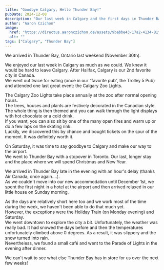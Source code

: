 ```yaml
---
title: "Goodbye Calgary, Hello Thunder Bay!"
pubDate: 2024-12-08
description: "Our last week in Calgary and the first days in Thunder Bay."
author: "Aaron Czichon"
image:
  href: "https://directus.aaronczichon.de/assets/9babbe43-17a2-4134-81f3-4fcf431c2675.jpeg?quality=70&width=1600"
  alt: ""
tags: ["Calgary", "Thunder Bay"]
---
```



We arrived in Thunder Bay, Ontario last weekend (November 30th).

We enjoyed our last week in Calgary as much as we could. We knew it would be hard to leave Calgary. After Halifax, Calgary is our 2nd favorite city in Canada.    
We went out twice for eating (once in our “favorite pub”, the Trolley 5 Pub) and attended one last great event: the Calgary Zoo Lights.

The Calgary Zoo Lights take place annually at the zoo after normal opening hours.    
The trees, houses and plants are festively decorated in the Canadian style. The whole thing is then themed and you can walk through the light displays with hot chocolate or a cold drink.    
If you want, you can also sit by one of the many open fires and warm up or do a few laps on the skating rink.    
Luckily, we discovered this by chance and bought tickets on the spur of the moment. It was definitely worth it.

On Saturday, it was time to say goodbye to Calgary and make our way to the airport.    
We went to Thunder Bay with a stopover in Toronto. Our last, longer stay and the place where we will spend Christmas and New Year.   

We arrived in Thunder Bay late in the evening with an hour's delay (thanks Air Canada, once again....).   
As we couldn't move into our new accommodation until December 1st, we spent the first night in a hotel at the airport and then arrived relaxed in our little house on Sunday morning.

As the days are relatively short here too and we work most of the time during the week, we haven't been able to do that much yet.   
However, the exceptions were the Holiday Train (on Monday evening) and Saturday.   
We went downtown to explore the city a bit. Unfortunately, the weather was really bad. It had snowed the days before and then the temperatures unfortunately climbed above 0 degrees. As a result, it was slippery and the snow turned into rain.   
Nevertheless, we found a small café and went to the Parade of Lights in the evening after dinner.

We can't wait to see what else Thunder Bay has in store for us over the next few weeks!

<DirectusImage assetId="" />

<DirectusGallery folderName="" />
